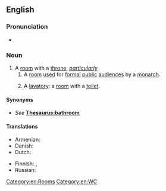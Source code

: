 {{also|throneroom|throne-room}}
==English==
{{wikipedia}}

===Pronunciation===
* {{audio|en|En-au-throne room.ogg|Audio (AU)}}

===Noun===
{{en-noun}}

# A [[room]] with a [[throne]], ''[[particularly]]''
## A [[room]] [[use]]d for [[formal]] [[public]] [[audience]]s by a [[monarch]].
## {{label|en|jocular|_|euphemistic|_|slang}} A [[lavatory]]: a [[room]] with a [[toilet]].

====Synonyms====
* {{sense|lavatory}} ''See'' '''[[Thesaurus:bathroom]]'''

====Translations====
{{trans-top|a monarch's formal audience chamber}}
* Armenian: {{t+|hy|գահասրահ}}
* Danish: {{t|da|trolsal|c}}
* Dutch: {{t+|nl|troonzaal|f}}
{{trans-mid}}
* Finnish: {{t|fi|valtaistuinsali}}, {{t|fi|valtaistuinhuone}}
* Russian: {{t|ru|[[тронный]] [[зал]]}}
{{trans-bottom}}

{{trans-see|toilet}}

[[Category:en:Rooms]]
[[Category:en:WC]]
